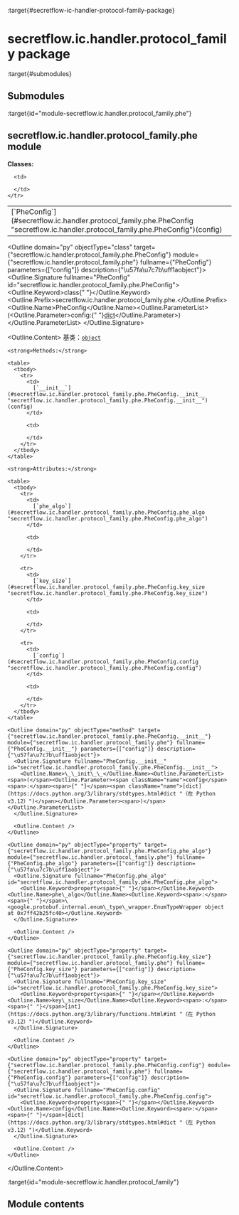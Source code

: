 :target{#secretflow-ic-handler-protocol-family-package}

# secretflow\.ic.handler.protocol\_family package

:target{#submodules}

## Submodules

:target{id="module-secretflow.ic.handler.protocol_family.phe"}

## <Target id="secretflow-ic-handler-protocol-family-phe-module" />secretflow\.ic.handler.protocol\_family.phe module

<strong>Classes:</strong>

<table>
  <tbody>
    <tr>
      <td>
        [`PheConfig`](#secretflow.ic.handler.protocol_family.phe.PheConfig "secretflow.ic.handler.protocol_family.phe.PheConfig")(config)
      </td>

      <td>

      </td>
    </tr>
  </tbody>
</table>

<Outline domain="py" objectType="class" target={"secretflow.ic.handler.protocol_family.phe.PheConfig"} module={"secretflow.ic.handler.protocol_family.phe"} fullname={"PheConfig"} parameters={["config"]} description={"\u57fa\u7c7b\uff1aobject"}>
  <Outline.Signature fullname="PheConfig" id="secretflow.ic.handler.protocol_family.phe.PheConfig">
    <Outline.Keyword>class<span>{" "}</span></Outline.Keyword><Outline.Prefix>secretflow\.ic.handler.protocol\_family.phe.</Outline.Prefix><Outline.Name>PheConfig</Outline.Name><Outline.ParameterList><span>(</span><Outline.Parameter><span className="name">config</span><span>:</span><span>{" "}</span><span className="name">[dict](https://docs.python.org/3/library/stdtypes.html#dict "（在 Python v3.12）")</span></Outline.Parameter><span>)</span></Outline.ParameterList>
  </Outline.Signature>

  <Outline.Content>
    基类：[`object`](https://docs.python.org/3/library/functions.html#object "（在 Python v3.12）")

    <strong>Methods:</strong>

    <table>
      <tbody>
        <tr>
          <td>
            [`__init__`](#secretflow.ic.handler.protocol_family.phe.PheConfig.__init__ "secretflow.ic.handler.protocol_family.phe.PheConfig.__init__")(config)
          </td>

          <td>

          </td>
        </tr>
      </tbody>
    </table>

    <strong>Attributes:</strong>

    <table>
      <tbody>
        <tr>
          <td>
            [`phe_algo`](#secretflow.ic.handler.protocol_family.phe.PheConfig.phe_algo "secretflow.ic.handler.protocol_family.phe.PheConfig.phe_algo")
          </td>

          <td>

          </td>
        </tr>

        <tr>
          <td>
            [`key_size`](#secretflow.ic.handler.protocol_family.phe.PheConfig.key_size "secretflow.ic.handler.protocol_family.phe.PheConfig.key_size")
          </td>

          <td>

          </td>
        </tr>

        <tr>
          <td>
            [`config`](#secretflow.ic.handler.protocol_family.phe.PheConfig.config "secretflow.ic.handler.protocol_family.phe.PheConfig.config")
          </td>

          <td>

          </td>
        </tr>
      </tbody>
    </table>

    <Outline domain="py" objectType="method" target={"secretflow.ic.handler.protocol_family.phe.PheConfig.__init__"} module={"secretflow.ic.handler.protocol_family.phe"} fullname={"PheConfig.__init__"} parameters={["config"]} description={"\u57fa\u7c7b\uff1aobject"}>
      <Outline.Signature fullname="PheConfig.__init__" id="secretflow.ic.handler.protocol_family.phe.PheConfig.__init__">
        <Outline.Name>\_\_init\_\_</Outline.Name><Outline.ParameterList><span>(</span><Outline.Parameter><span className="name">config</span><span>:</span><span>{" "}</span><span className="name">[dict](https://docs.python.org/3/library/stdtypes.html#dict "（在 Python v3.12）")</span></Outline.Parameter><span>)</span></Outline.ParameterList>
      </Outline.Signature>

      <Outline.Content />
    </Outline>

    <Outline domain="py" objectType="property" target={"secretflow.ic.handler.protocol_family.phe.PheConfig.phe_algo"} module={"secretflow.ic.handler.protocol_family.phe"} fullname={"PheConfig.phe_algo"} parameters={["config"]} description={"\u57fa\u7c7b\uff1aobject"}>
      <Outline.Signature fullname="PheConfig.phe_algo" id="secretflow.ic.handler.protocol_family.phe.PheConfig.phe_algo">
        <Outline.Keyword>property<span>{" "}</span></Outline.Keyword><Outline.Name>phe\_algo</Outline.Name><Outline.Keyword><span>:</span><span>{" "}</span>\<google.protobuf.internal.enum\_type\_wrapper.EnumTypeWrapper object at 0x7ff42b25fc40></Outline.Keyword>
      </Outline.Signature>

      <Outline.Content />
    </Outline>

    <Outline domain="py" objectType="property" target={"secretflow.ic.handler.protocol_family.phe.PheConfig.key_size"} module={"secretflow.ic.handler.protocol_family.phe"} fullname={"PheConfig.key_size"} parameters={["config"]} description={"\u57fa\u7c7b\uff1aobject"}>
      <Outline.Signature fullname="PheConfig.key_size" id="secretflow.ic.handler.protocol_family.phe.PheConfig.key_size">
        <Outline.Keyword>property<span>{" "}</span></Outline.Keyword><Outline.Name>key\_size</Outline.Name><Outline.Keyword><span>:</span><span>{" "}</span>[int](https://docs.python.org/3/library/functions.html#int "（在 Python v3.12）")</Outline.Keyword>
      </Outline.Signature>

      <Outline.Content />
    </Outline>

    <Outline domain="py" objectType="property" target={"secretflow.ic.handler.protocol_family.phe.PheConfig.config"} module={"secretflow.ic.handler.protocol_family.phe"} fullname={"PheConfig.config"} parameters={["config"]} description={"\u57fa\u7c7b\uff1aobject"}>
      <Outline.Signature fullname="PheConfig.config" id="secretflow.ic.handler.protocol_family.phe.PheConfig.config">
        <Outline.Keyword>property<span>{" "}</span></Outline.Keyword><Outline.Name>config</Outline.Name><Outline.Keyword><span>:</span><span>{" "}</span>[dict](https://docs.python.org/3/library/stdtypes.html#dict "（在 Python v3.12）")</Outline.Keyword>
      </Outline.Signature>

      <Outline.Content />
    </Outline>
  </Outline.Content>
</Outline>

:target{id="module-secretflow.ic.handler.protocol_family"}

## <Target id="module-contents" />Module contents
